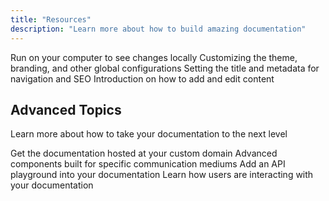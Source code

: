 ```yaml
---
title: "Resources"
description: "Learn more about how to build amazing documentation"
---
```


<CardGroup>
  <Card
    title="Development"
    icon="rectangle-terminal"
    href="https://promise.com/docs/development"
  >
    Run on your computer to see changes locally
  </Card>
  <Card title="Global Settings" icon="sliders" href="https://www.promise.xyz/">
    Customizing the theme, branding, and other global configurations
  </Card>
  <Card title="Page Titles and Metadata" icon="heading" href="/development">
    Setting the title and metadata for navigation and SEO
  </Card>
  <Card title="Writing Content" icon="pen-nib" href="/introduction">
    Introduction on how to add and edit content
  </Card>
</CardGroup>

## Advanced Topics

Learn more about how to take your documentation to the next level

<CardGroup>
  <Card title="Custom Domains" icon="browser" href="https://www.promise.xyz/">
    Get the documentation hosted at your custom domain
  </Card>
  <Card
    title="Advanced Components"
    icon="paintbrush-pencil"
    href="https://www.promise.xyz/"
  >
    Advanced components built for specific communication mediums
  </Card>
  <Card
    title="API Components"
    icon="square-code"
    href="https://www.promise.xyz/"
  >
    Add an API playground into your documentation
  </Card>
  <Card title="Analytics" icon="chart-mixed" href="https://www.promise.xyz/">
    Learn how users are interacting with your documentation
  </Card>
</CardGroup>
